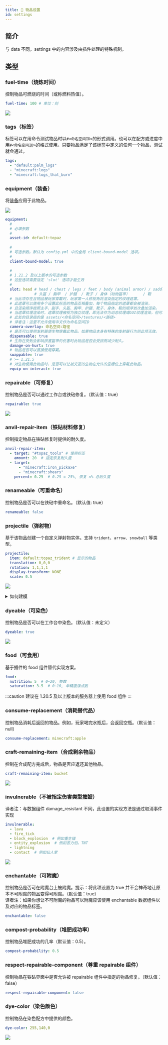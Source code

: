 ```yaml
---
title: 🔧 物品设置
id: settings
---
```


## 简介

与 data 不同，settings 中的内容涉及由插件处理的特殊机制。

## 类型

### fuel-time（烧炼时间）

控制物品可燃烧的时间（或称燃料热值）。

```yaml
fuel-time: 100 # 单位：刻
```

![](/img/i18n/zh-Hans/item_settings_1.png)

### tags（标签）

标签可以在用命令测试物品时以`#<命名空间ID>`的形式调用。也可以在配方或进度中用`#<命名空间ID>`的格式使用。只要物品满足了该标签中定义的任何一个物品，测试就会通过。

```yaml
tags:
  - "default:palm_logs"
  - "minecraft:logs"
  - "minecraft:logs_that_burn"
```

### equipment（装备）

将[装备](../equipment.mdx)应用于此物品。

![](/img/item_settings_2.png)

```yaml
equipment:
  #
  # 必填参数
  #
  asset-id: default:topaz
  
  # 
  # 可选参数。默认为 config.yml 中的全局 client-bound-model 选项。
  #
  client-bound-model: true
  
  #
  # 1.21.2 及以上版本的可选参数
  # 这些选项需要指定 'slot' 选项才能生效
  #
  slot: head # head / chest / legs / feet / body (animal armor) / saddle
             # 头盔 / 胸甲  / 护腿  / 靴子 / 身体（动物盔甲）      / 鞍
  # 当此项存在且物品被玩家穿戴时，玩家第一人称视角将渲染指定的纹理遮罩。
  # 此遮罩可以使用多个设置此标签的物品互相叠加，每个物品指定的遮罩都会被渲染，
  # 且渲染顺序按照主手、副手、头盔、胸甲、护腿、靴子、身体、鞍的顺序依次叠加渲染。
  # 当遮罩纹理渲染时，遮罩纹理被视为独立纹理，即无法作为动态纹理或GUI纹理渲染，但可以指定纹理过滤方式。
  # 此处的目录指的是 assets/<命名空间>/textures/<路径>
  # 译者注：这里不允许使用中文作为命名空间ID
  camera-overlay: 命名空间:路径
  # 是否可以使用发射器使生物穿戴此物品。如果物品本身有特殊的发射器行为则此项无效。
  dispensable: true
  # 生物在受到会影响损害盔甲的伤害时此物品是否会受损而减少耐久。
  damage-on-hurt: true
  # 物品是否可以直接使用穿戴。
  swappable: true
  # >= 1.21.5
  # 对生物使用此物品时，是否可以让被交互的生物在允许的空槽位上穿戴此物品。
  equip-on-interact: true
```

### repairable（可修复）

控制物品是否可以通过工作台或铁砧修复。（默认值：true）

```yaml
repairable: true
```

![](/img/i18n/zh-Hans/item_settings_3.png)

### anvil-repair-item（铁砧材料修复）

控制指定物品在铁砧修复时提供的耐久度。

```yaml
anvil-repair-item:
  - target: "#topaz_tools" # 使用标签
    amount: 20  # 指定恢复耐久度
  - target:
      - "minecraft:iron_pickaxe"
      - "minecraft:shears"
    percent: 0.25  # 0.25 = 25%, 恢复 n% 总耐久度
```

### renameable（可重命名）

控制物品是否可以在铁砧中重命名。（默认值: true）

```yaml
renameable: false
```

### projectile（弹射物）

基于该物品创建一个自定义弹射物实体。支持 `trident`、`arrow`、`snowball` 等类型。

```yaml
projectile:
  item: default:topaz_trident # 显示的物品
  translation: 0,0,0
  rotation: 1,1,1,1
  display-transform: NONE
  scale: 0.5
```

![](/img/item_settings_4.png)

<details>
  <summary>如何建模</summary>

  你的建模方式将直接影响配置文件中的 `rotation` 参数。

  无论你使用哪种建模方法，最关键的是将三叉戟的尖端指向在上图所示的位置，以确保最佳的命中点。

![](/img/i18n/zh-Hans/item_settings_6.png)
![](/img/i18n/zh-Hans/item_settings_7.png)

</details>

### dyeable（可染色）

控制物品是否可以在工作台中染色。（默认值：未定义）

```yaml
dyeable: true
```

![](/img/i18n/zh-Hans/item_settings_5.png)

### food（可食用）

基于插件的 food 组件替代实现方案。

```yaml
food:
  nutrition: 5  # 0~20, 整数
  saturation: 3.5  # 0~10, 单精度浮点数
```

:::caution
建议在 1.20.5 及以上版本的服务器上使用 food 组件
:::

### consume-replacement（消耗替代品）

控制物品消耗后返回的物品。例如，玩家喝完水瓶后，会返回空瓶。（默认值：null）

```yaml
consume-replacement: minecraft:apple
```

### craft-remaining-item（合成剩余物品）

控制在合成配方完成后，物品是否应返还其他物品。

```yaml
craft-remaining-item: bucket
```

![](/img/i18n/zh-Hans/item_settings_8.png)

### invulnerable（不被指定伤害类型摧毁）

译者注：与数据组件 damage_resistant 不同，此设置的实现方法是通过取消事件实现

```yaml
invulnerable:
  - lava
  - fire_tick
  - block_explosion  # 例如重生锚
  - entity_explosion  # 例如苦力怕，TNT
  - lightning
  - contact  # 例如仙人掌
```

![](/img/item_settings_9.png)

### enchantable（可附魔）

控制物品是否可在附魔台上被附魔。提示：将此项设置为 true 并不会神奇地让原本不可附魔的物品变得可附魔。（默认值：true）\
译者注：如果你想让不可附魔的物品可以附魔应该使用 enchantable 数据组件以及对应的物品标签。

```yaml
enchantable: false
```

### compost-probability（堆肥成功率）

控制物品堆肥成功的几率（默认值：0.5）。

```yaml
compost-probability: 0.5
```

### respect-repairable-component（尊重 repairable 组件）

控制物品在铁砧界面中是否允许被 repairable 组件中指定的物品修复。（默认值：false）

```yaml
respect-repairable-component: false
```

### dye-color（染色颜色）

控制物品在染色配方中提供的颜色。

```yaml
dye-color: 255,140,0
```

![](/img/item_settings_10.png)